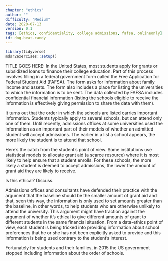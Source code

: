 ```yaml
---
chapter: "ethics"
author: ""
difficulty: "Medium"
date: 2020-07-13 
version: 0.1
tags: [ethics, confidentiality, college admissions, fafsa, onlineonly]
id: dog-beat-candy
---
```


```r
library(tidyverse)
mdsr2exercises::setup()
```

TITLE GOES HERE: In the United States, most students apply for grants or subsidized loans to finance their college education. Part of this process involves filling in a federal government form called the Free Application for Federal Student Aid (FAFSA). The form asks for information about family income and assets. The form also includes a place for listing the universities to which the information is to be sent. The data collected by FAFSA includes confidential financial information (listing the schools eligible to receive the information is effectively giving permission to share the data with them).

It turns out that the order in which the schools are listed carries important information. Students typically apply to several schools, but can attend only one of them. Until recently, admissions offices at some universities used the information as an important part of their models of whether an admitted student will accept admissions. The earlier in a list a school appears, the more likely the student is to attend that school. 

Here's the catch from the student's point of view. Some institutions use statistical models to allocate grant aid (a scarce resource) where it is most likely to help ensure that a student enrolls.  For these schools, the more likely a student is deemed to accept admissions, the lower the amount of grant aid they are likely to receive.

Is this ethical? Discuss. 


<!--begin-answer-->
 
Admissions offices and consultants have defended their practice with the argument that the baseline should be the smaller amount of grant aid and that, seen this way, the information is only used to set amounts greater than the baseline, in other words, to help students who are otherwise unlikely to attend the university. This argument might have traction against the argument of whether it's ethical to give different amounts of grant to different students in the same financial situation. From a data-ethics point of view, each student is being tricked into providing information about school preferences that he or she has not been explicitly asked to provide and this information is being used contrary to the student's interest.

Fortunately for students and their families, in 2015 the US government stopped including information about the order of schools.
  <!--end-answer-->


